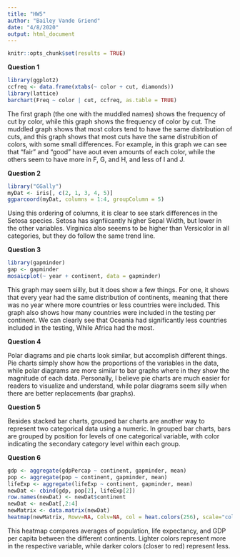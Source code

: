 ```yaml
---
title: "HW5"
author: "Bailey Vande Griend"
date: "4/8/2020"
output: html_document
---
```


```r
knitr::opts_chunk$set(results = TRUE)
```
**Question 1**

```r
library(ggplot2)
ccfreq <- data.frame(xtabs(~ color + cut, diamonds))
library(lattice)
barchart(Freq ~ color | cut, ccfreq, as.table = TRUE)
```

The first graph (the one with the muddled names) shows the frequency of cut by color, while this graph shows the frequency of color by cut. The muddled graph shows that most colors tend to have the same distribution of cuts, and this graph shows that most cuts have the same distrubition of colors, with some small differences. For example, in this graph we can see that "fair" and "good" have aout even amounts of each color, while the others seem to have more in F, G, and H, and less of I and J.


**Question 2**

```r
library("GGally")
myDat <- iris[, c(2, 1, 3, 4, 5)]
ggparcoord(myDat, columns = 1:4, groupColumn = 5)
```

Using this ordering of columns, it is clear to see stark differences in the Setosa species. Setosa has signfiicantly higher Sepal Width, but lower in the other variables. Virginica also seeems to be higher than Versicolor in all categories, but they do follow the same trend line.


**Question 3**

```r
library(gapminder)
gap <- gapminder
mosaicplot(~ year + continent, data = gapminder)
```

This graph may seem siilly, but it does show a few things. For one, it shows that every year had the same distribution of continents, meaning that there was no year where more countries or less countries were included. This graph also shows how many countries were included in the testing per continent. We can clearly see that Oceania had significantly less countries included in the testing, While Africa had the most. 

**Question 4**

Polar diagrams and pie charts look similar, but accomplish different things. Pie charts simply show how the proportions of the variables in the data, while polar diagrams are more similar to bar graphs where in they show the magnitude of each data. Personally, I believe pie charts are much easier for readers to visualize and understand, while polar diagrams seem silly when there are better replacements (bar graphs).


**Question 5**

Besides stacked bar charts, grouped bar charts are another way to represent two categorical data using a numeric. In grouped bar charts, bars are grouped by position for levels of one categorical variable, with color indicating the secondary category level within each group.


**Question 6**

```r
gdp <- aggregate(gdpPercap ~ continent, gapminder, mean)
pop <- aggregate(pop ~ continent, gapminder, mean)
lifeExp <- aggregate(lifeExp ~ continent, gapminder, mean)
newDat <- cbind(gdp, pop[2], lifeExp[2])
row.names(newDat) <- newDat$continent
newDat <- newDat[,2:4]
newMatrix <- data.matrix(newDat)
heatmap(newMatrix, Rowv=NA, Colv=NA, col = heat.colors(256), scale="column", margins=c(10,5))
```

This heatmap compares averages of population, life expectancy, and GDP per capita between the different continents. Lighter colors represent more in the respective variable, while darker colors (closer to red) represent less.
